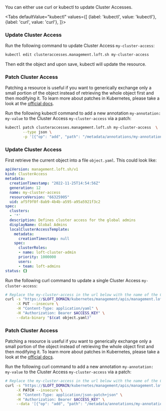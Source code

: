 

You can either use curl or kubectl to update Cluster Accesses.

<Tabs
    defaultValue="kubectl"
    values={[
      {label: 'kubectl', value: 'kubectl'},
      {label: 'curl', value: 'curl'},
    ]}>
  <TabItem value="kubectl">


### Update Cluster Access

Run the following command to update Cluster Access `my-cluster-access`:
```bash
kubectl edit clusteraccesses.management.loft.sh my-cluster-access 
```

Then edit the object and upon save, kubectl will update the resource.

### Patch Cluster Access

Patching a resource is useful if you want to generically exchange only a small portion of the object instead of retrieving the whole object first and then modifying it.
To learn more about patches in Kubernetes, please take a look at the [official docs](https://kubernetes.io/docs/tasks/manage-kubernetes-objects/update-api-object-kubectl-patch/#use-a-json-merge-patch-to-update-a-deployment).

Run the following kubectl command to add a new annotation `my-annotation: my-value` to the Cluster Access `my-cluster-access` via a patch:
```bash
kubectl patch clusteraccesses.management.loft.sh my-cluster-access  \
        --type json \
        -p '[{"op": "add", "path": "/metadata/annotations/my-annotation", "value": "my-value"}]'
```


  </TabItem>
  <TabItem value="curl">


### Update Cluster Access

First retrieve the current object into a file `object.yaml`. This could look like:
```yaml
apiVersion: management.loft.sh/v1
kind: ClusterAccess
metadata:
  creationTimestamp: "2022-11-25T14:54:56Z"
  generation: 12
  name: my-cluster-access
  resourceVersion: "66325905"
  uid: af5f9f0f-8ab9-4b4b-a595-a95a5921f3c2
spec:
  clusters:
  - '*'
  description: Defines cluster access for the global admins
  displayName: Global Admins
  localClusterAccessTemplate:
    metadata:
      creationTimestamp: null
    spec:
      clusterRoles:
      - name: loft-cluster-admin
      priority: 1000000
      users:
      - team: loft-admins
status: {}

```

Run the following curl command to update a single Cluster Access `my-cluster-access`:
```bash
# Replace the my-cluster-access in the url below with the name of the Cluster Access you want to update
curl -s "https://$LOFT_DOMAIN/kubernetes/management/apis/management.loft.sh/v1/clusteraccesses/my-cluster-access" \
     -X PUT --insecure \
     -H "Content-Type: application/yaml" \
     -H "Authorization: Bearer $ACCESS_KEY" \
     --data-binary "$(cat object.yaml)"
```

### Patch Cluster Access

Patching a resource is useful if you want to generically exchange only a small portion of the object instead of retrieving the whole object first and then modifying it.
To learn more about patches in Kubernetes, please take a look at the [official docs](https://kubernetes.io/docs/tasks/manage-kubernetes-objects/update-api-object-kubectl-patch/#use-a-json-merge-patch-to-update-a-deployment).

Run the following curl command to add a new annotation `my-annotation: my-value` to the Cluster Access `my-cluster-access` via a patch:
```bash
# Replace the my-cluster-access in the url below with the name of the Cluster Access you want to update
curl -s "https://$LOFT_DOMAIN/kubernetes/management/apis/management.loft.sh/v1/clusteraccesses/my-cluster-access" \
     -X PATCH --insecure \
     -H "Content-Type: application/json-patch+json" \
     -H "Authorization: Bearer $ACCESS_KEY" \
     --data '[{"op": "add", "path": "/metadata/annotations/my-annotation", "value": "my-value"}]'
```


  </TabItem>
</Tabs>
